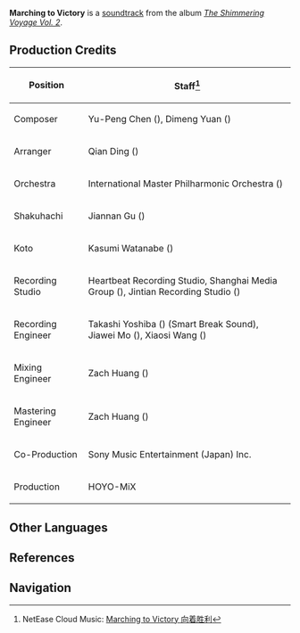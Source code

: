 {{Soundtrack Infobox
|title          =
|image          = The Shimmering Voyage Vol 2.png
|album          = The Shimmering Voyage Vol. 2
|disc           = 1
|number         = 08
|featured       =
|featured2      =
|featured3      =
|featured_disc  =
|featured_disc2 =
|featured_disc3 =
|youtube_id     = DMJ2JuHc0hY
|spotify_id     = 1rFlv7tAHCxaKglvQwvyGS
|played_in      = Chapter II
|during         = Animated cutscene in ''[[The Omnipresent God]]''
|domain         =
|previous       = Wreck of Eternal Bane
|next           = Approaching Thunder
}}
'''Marching to Victory''' is a [[soundtrack]] from the album ''[[The Shimmering Voyage Vol. 2]]''.

==Production Credits==
{| class="wikitable" style="text-align:left; height:0.5em"
! Position
! Staff<ref>NetEase Cloud Music: [https://music.163.com/#/song?id=1973619535 Marching to Victory 向着胜利]</ref>
|-
! Composer
| Yu-Peng Chen ({{zh|陈致逸}}), Dimeng Yuan ({{zh|苑迪萌 }})
|-
! Arranger
| Qian Ding ({{zh|丁谦}})
|-
! Orchestra
| International Master Philharmonic Orchestra ({{zh|国际首席爱乐乐团}})
|-
! Shakuhachi
| Jiannan Gu ({{zh|顾剑楠}})
|-
! Koto
| Kasumi Watanabe ({{ja|渡邊 香澄}})
|-
! Recording Studio
| Heartbeat Recording Studio, Shanghai Media Group ({{zh|上海广播大厦}}), Jintian Recording Studio ({{zh|金田录音棚}})
|-
! Recording Engineer
| Takashi Yoshiba ({{ja|吉羽 貴史}}) (Smart Break Sound), Jiawei Mo ({{zh|莫家伟}}), Xiaosi Wang ({{zh|王小四}})
|-
! Mixing Engineer
| Zach Huang ({{zh|黄巍}})
|-
! Mastering Engineer
| Zach Huang ({{zh|黄巍}})
|-
! Co-Production
| Sony Music Entertainment (Japan) Inc.
|-
! Production
| HOYO-MiX
|}
<!--
==Videos==
<gallery>
</gallery>

==Trivia==
-->
==Other Languages==
{{Other Languages
|en      = Marching to Victory
|zhs     = 向着胜利
|zhs_rm  = Xiàngzhe Shènglì
|zhs_tl   = 
|ja      = 勝利に向けて
|ja_rm   = Shouri ni Mukete
|ja_tl   = Heading to Victory
|tr      = 
|tr_tl   = 
|it      = 
|it_tl   = 
}}

==References==
{{Reflist}}

==Navigation==
{{Soundtrack Navbox|The Shimmering Voyage}}